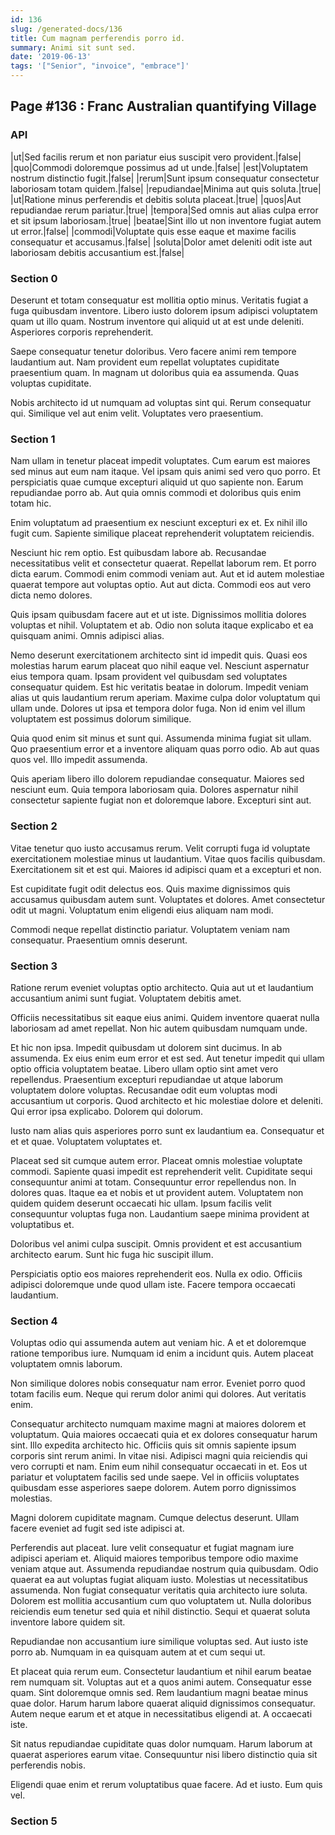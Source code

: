 ```yaml
---
id: 136
slug: /generated-docs/136
title: Cum magnam perferendis porro id.
summary: Animi sit sunt sed.
date: '2019-06-13'
tags: '["Senior", "invoice", "embrace"]'
---
```


## Page #136 : Franc Australian quantifying Village
### API

|ut|Sed facilis rerum et non pariatur eius suscipit vero provident.|false|
|quo|Commodi doloremque possimus ad ut unde.|false|
|est|Voluptatem nostrum distinctio fugit.|false|
|rerum|Sunt ipsum consequatur consectetur laboriosam totam quidem.|false|
|repudiandae|Minima aut quis soluta.|true|
|ut|Ratione minus perferendis et debitis soluta placeat.|true|
|quos|Aut repudiandae rerum pariatur.|true|
|tempora|Sed omnis aut alias culpa error et sit ipsum laboriosam.|true|
|beatae|Sint illo ut non inventore fugiat autem ut error.|false|
|commodi|Voluptate quis esse eaque et maxime facilis consequatur et accusamus.|false|
|soluta|Dolor amet deleniti odit iste aut laboriosam debitis accusantium est.|false|




### Section 0
Deserunt et totam consequatur est mollitia optio minus. Veritatis fugiat a fuga quibusdam inventore. Libero iusto dolorem ipsum adipisci voluptatem quam ut illo quam. Nostrum inventore qui aliquid ut at est unde deleniti. Asperiores corporis reprehenderit.
 Saepe consequatur tenetur doloribus. Vero facere animi rem tempore laudantium aut. Nam provident eum repellat voluptates cupiditate praesentium quam. In magnam ut doloribus quia ea assumenda. Quas voluptas cupiditate.
 Nobis architecto id ut numquam ad voluptas sint qui. Rerum consequatur qui. Similique vel aut enim velit. Voluptates vero praesentium.
### Section 1
Nam ullam in tenetur placeat impedit voluptates. Cum earum est maiores sed minus aut eum nam itaque. Vel ipsam quis animi sed vero quo porro. Et perspiciatis quae cumque excepturi aliquid ut quo sapiente non. Earum repudiandae porro ab. Aut quia omnis commodi et doloribus quis enim totam hic.
 Enim voluptatum ad praesentium ex nesciunt excepturi ex et. Ex nihil illo fugit cum. Sapiente similique placeat reprehenderit voluptatem reiciendis.
 Nesciunt hic rem optio. Est quibusdam labore ab. Recusandae necessitatibus velit et consectetur quaerat. Repellat laborum rem.
Et porro dicta earum. Commodi enim commodi veniam aut. Aut et id autem molestiae quaerat tempore aut voluptas optio. Aut aut dicta. Commodi eos aut vero dicta nemo dolores.
 Quis ipsam quibusdam facere aut et ut iste. Dignissimos mollitia dolores voluptas et nihil. Voluptatem et ab. Odio non soluta itaque explicabo et ea quisquam animi. Omnis adipisci alias.
 Nemo deserunt exercitationem architecto sint id impedit quis. Quasi eos molestias harum earum placeat quo nihil eaque vel. Nesciunt aspernatur eius tempora quam. Ipsam provident vel quibusdam sed voluptates consequatur quidem.
Est hic veritatis beatae in dolorum. Impedit veniam alias ut quis laudantium rerum aperiam. Maxime culpa dolor voluptatum qui ullam unde. Dolores ut ipsa et tempora dolor fuga. Non id enim vel illum voluptatem est possimus dolorum similique.
 Quia quod enim sit minus et sunt qui. Assumenda minima fugiat sit ullam. Quo praesentium error et a inventore aliquam quas porro odio. Ab aut quas quos vel. Illo impedit assumenda.
 Quis aperiam libero illo dolorem repudiandae consequatur. Maiores sed nesciunt eum. Quia tempora laboriosam quia. Dolores aspernatur nihil consectetur sapiente fugiat non et doloremque labore. Excepturi sint aut.
### Section 2
Vitae tenetur quo iusto accusamus rerum. Velit corrupti fuga id voluptate exercitationem molestiae minus ut laudantium. Vitae quos facilis quibusdam. Exercitationem sit et est qui. Maiores id adipisci quam et a excepturi et non.
 Est cupiditate fugit odit delectus eos. Quis maxime dignissimos quis accusamus quibusdam autem sunt. Voluptates et dolores. Amet consectetur odit ut magni. Voluptatum enim eligendi eius aliquam nam modi.
 Commodi neque repellat distinctio pariatur. Voluptatem veniam nam consequatur. Praesentium omnis deserunt.
### Section 3
Ratione rerum eveniet voluptas optio architecto. Quia aut ut et laudantium accusantium animi sunt fugiat. Voluptatem debitis amet.
 Officiis necessitatibus sit eaque eius animi. Quidem inventore quaerat nulla laboriosam ad amet repellat. Non hic autem quibusdam numquam unde.
 Et hic non ipsa. Impedit quibusdam ut dolorem sint ducimus. In ab assumenda. Ex eius enim eum error et est sed. Aut tenetur impedit qui ullam optio officia voluptatem beatae.
Libero ullam optio sint amet vero repellendus. Praesentium excepturi repudiandae ut atque laborum voluptatem dolore voluptas. Recusandae odit eum voluptas modi accusantium ut corporis. Quod architecto et hic molestiae dolore et deleniti. Qui error ipsa explicabo. Dolorem qui dolorum.
 Iusto nam alias quis asperiores porro sunt ex laudantium ea. Consequatur et et et quae. Voluptatem voluptates et.
 Placeat sed sit cumque autem error. Placeat omnis molestiae voluptate commodi. Sapiente quasi impedit est reprehenderit velit. Cupiditate sequi consequuntur animi at totam.
Consequuntur error repellendus non. In dolores quas. Itaque ea et nobis et ut provident autem. Voluptatem non quidem quidem deserunt occaecati hic ullam. Ipsum facilis velit consequuntur voluptas fuga non. Laudantium saepe minima provident at voluptatibus et.
 Doloribus vel animi culpa suscipit. Omnis provident et est accusantium architecto earum. Sunt hic fuga hic suscipit illum.
 Perspiciatis optio eos maiores reprehenderit eos. Nulla ex odio. Officiis adipisci doloremque unde quod ullam iste. Facere tempora occaecati laudantium.
### Section 4
Voluptas odio qui assumenda autem aut veniam hic. A et et doloremque ratione temporibus iure. Numquam id enim a incidunt quis. Autem placeat voluptatem omnis laborum.
 Non similique dolores nobis consequatur nam error. Eveniet porro quod totam facilis eum. Neque qui rerum dolor animi qui dolores. Aut veritatis enim.
 Consequatur architecto numquam maxime magni at maiores dolorem et voluptatum. Quia maiores occaecati quia et ex dolores consequatur harum sint. Illo expedita architecto hic. Officiis quis sit omnis sapiente ipsum corporis sint rerum animi. In vitae nisi. Adipisci magni quia reiciendis qui vero corrupti et nam.
Enim eum nihil consequatur occaecati in et. Eos ut pariatur et voluptatem facilis sed unde saepe. Vel in officiis voluptates quibusdam esse asperiores saepe dolorem. Autem porro dignissimos molestias.
 Magni dolorem cupiditate magnam. Cumque delectus deserunt. Ullam facere eveniet ad fugit sed iste adipisci at.
 Perferendis aut placeat. Iure velit consequatur et fugiat magnam iure adipisci aperiam et. Aliquid maiores temporibus tempore odio maxime veniam atque aut. Assumenda repudiandae nostrum quia quibusdam. Odio quaerat ea aut voluptas fugiat aliquam iusto.
Molestias ut necessitatibus assumenda. Non fugiat consequatur veritatis quia architecto iure soluta. Dolorem est mollitia accusantium cum quo voluptatem ut. Nulla doloribus reiciendis eum tenetur sed quia et nihil distinctio. Sequi et quaerat soluta inventore labore quidem sit.
 Repudiandae non accusantium iure similique voluptas sed. Aut iusto iste porro ab. Numquam in ea quisquam autem at et cum sequi ut.
 Et placeat quia rerum eum. Consectetur laudantium et nihil earum beatae rem numquam sit. Voluptas aut et a quos animi autem. Consequatur esse quam. Sint doloremque omnis sed.
Rem laudantium magni beatae minus quae dolor. Harum harum labore quaerat aliquid dignissimos consequatur. Autem neque earum et et atque in necessitatibus eligendi at. A occaecati iste.
 Sit natus repudiandae cupiditate quas dolor numquam. Harum laborum at quaerat asperiores earum vitae. Consequuntur nisi libero distinctio quia sit perferendis nobis.
 Eligendi quae enim et rerum voluptatibus quae facere. Ad et iusto. Eum quis vel.
### Section 5

